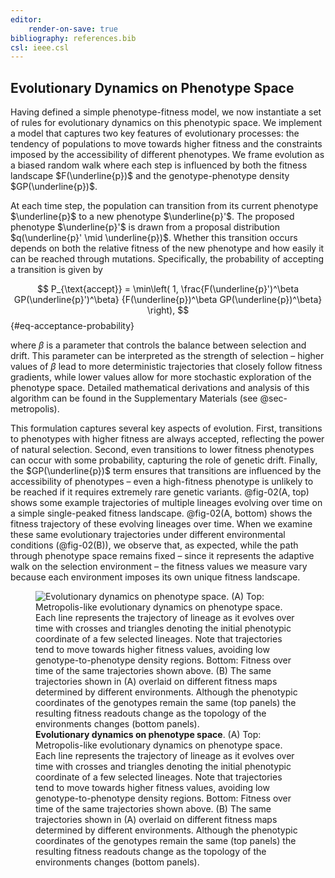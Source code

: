 ```yaml
---
editor:
    render-on-save: true
bibliography: references.bib
csl: ieee.csl
---
```


## Evolutionary Dynamics on Phenotype Space

Having defined a simple phenotype-fitness model, we now instantiate a set of
rules for evolutionary dynamics on this phenotypic space. We implement a model
that captures two key features of evolutionary processes: the tendency of
populations to move towards higher fitness and the constraints imposed by the
accessibility of different phenotypes. We frame evolution as a biased random
walk where each step is influenced by both the fitness landscape
$F(\underline{p})$ and the genotype-phenotype density $GP(\underline{p})$.

At each time step, the population can transition from its current phenotype
$\underline{p}$ to a new phenotype $\underline{p}'$. The proposed phenotype
$\underline{p}'$ is drawn from a proposal distribution $q(\underline{p}' \mid
\underline{p})$. Whether this transition occurs depends on both the relative
fitness of the new phenotype and how easily it can be reached through mutations.
Specifically, the probability of accepting a transition is given by

$$
P_{\text{accept}} = \min\left(
    1,
    \frac{F(\underline{p}')^\beta GP(\underline{p}')^\beta}
    {F(\underline{p})^\beta GP(\underline{p})^\beta}
\right),
$${#eq-acceptance-probability}

where $\beta$ is a parameter that controls the balance between selection and
drift. This parameter can be interpreted as the strength of selection – higher
values of $\beta$ lead to more deterministic trajectories that closely follow
fitness gradients, while lower values allow for more stochastic exploration of
the phenotype space. Detailed mathematical derivations and analysis of this
algorithm can be found in the Supplementary Materials (see @sec-metropolis).

This formulation captures several key aspects of evolution. First, transitions
to phenotypes with higher fitness are always accepted, reflecting the power of
natural selection. Second, even transitions to lower fitness phenotypes can
occur with some probability, capturing the role of genetic drift. Finally, the
$GP(\underline{p})$ term ensures that transitions are influenced by the
accessibility of phenotypes – even a high-fitness phenotype is unlikely to be
reached if it requires extremely rare genetic variants. @fig-02(A, top) shows
some example trajectories of multiple lineages evolving over time on a simple
single-peaked fitness landscape. @fig-02(A, bottom) shows the fitness trajectory
of these evolving lineages over time. When we examine these same evolutionary
trajectories under different environmental conditions (@fig-02(B)), we observe
that, as expected, while the path through phenotype space remains fixed – since
it represents the adaptive walk on the selection environment – the fitness
values we measure vary because each environment imposes its own unique fitness
landscape.

![**Evolutionary dynamics on phenotype space**. (A) Top: Metropolis-like
evolutionary dynamics on phenotype space. Each line represents the trajectory of
lineage as it evolves over time with crosses  and triangles denoting the initial
phenotypic coordinate of a few selected lineages. Note that trajectories tend to
move towards higher fitness values, avoiding low genotype-to-phenotype density
regions. Bottom: Fitness over time of the same trajectories shown above. (B) The
same trajectories shown in (A) overlaid on different fitness maps determined by
different environments. Although the phenotypic coordinates of the genotypes
remain the same (top panels) the resulting fitness readouts change as the
topology of the environments changes (bottom
panels).](./fig/main/fig02_v04){#fig-02}